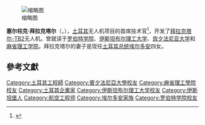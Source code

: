 [[File:"Qarabağ"_ordenli_Selçuk_Bayraktar.jpg|缩略图]]

'''塞尔柱克·拜拉克塔尔'''（{{lang-tr|Selçuk Bayraktar}}，{{bd|1979年|||}}），[[土耳其|土耳其]]{{link-tr|拜拉克塔尔防务|Baykar Savunma|拜拉克塔尔}}无人机项目的首席技术官<ref name=bbc2022>{{cite news |url=https://www.bbc.com/zhongwen/simp/world-60290413 |title=乌克兰局势：土耳其的无人机影响乌克兰和世界各地的冲突 |publisher=BBC |date=2022-02-10 |accessdate=2022-02-10 |archive-date=2022-04-21 |archive-url=https://web.archive.org/web/20220421170742/https://www.bbc.com/zhongwen/simp/world-60290413 |dead-url=no }}</ref>，开发了[[拜拉克塔尔-TB2|拜拉克塔尔-TB2]]无人机。曾就读于[[罗伯特学院|罗伯特学院]]、[[伊斯坦布尔理工大学|伊斯坦布尔理工大学]]、[[宾夕法尼亚大学|宾夕法尼亚大学]]和[[麻省理工学院|麻省理工学院]]。拜拉克塔尔的妻子是现任[[土耳其总统|土耳其总统]][[埃尔多安|埃尔多安]]四女{{le|苏梅耶·埃尔多安|Sümeyye Erdoğan}}。

==參考文獻==
{{reflist}}

{{normdaten}}
{{DEFAULTSORT:bayraktar}}
[[Category:土耳其工程師|Category:土耳其工程師]]
[[Category:賓夕法尼亞大學校友|Category:賓夕法尼亞大學校友]]
[[Category:麻省理工學院校友|Category:麻省理工學院校友]]
[[Category:土耳其企業家|Category:土耳其企業家]]
[[Category:伊斯坦布尔理工大学校友|Category:伊斯坦布尔理工大学校友]]
[[Category:伊斯坦堡人|Category:伊斯坦堡人]]
[[Category:航空工程师|Category:航空工程师]]
[[Category:埃尔多安家族|Category:埃尔多安家族]]
[[Category:罗伯特学院校友|Category:罗伯特学院校友]]
{{turkey-bio-stub}}